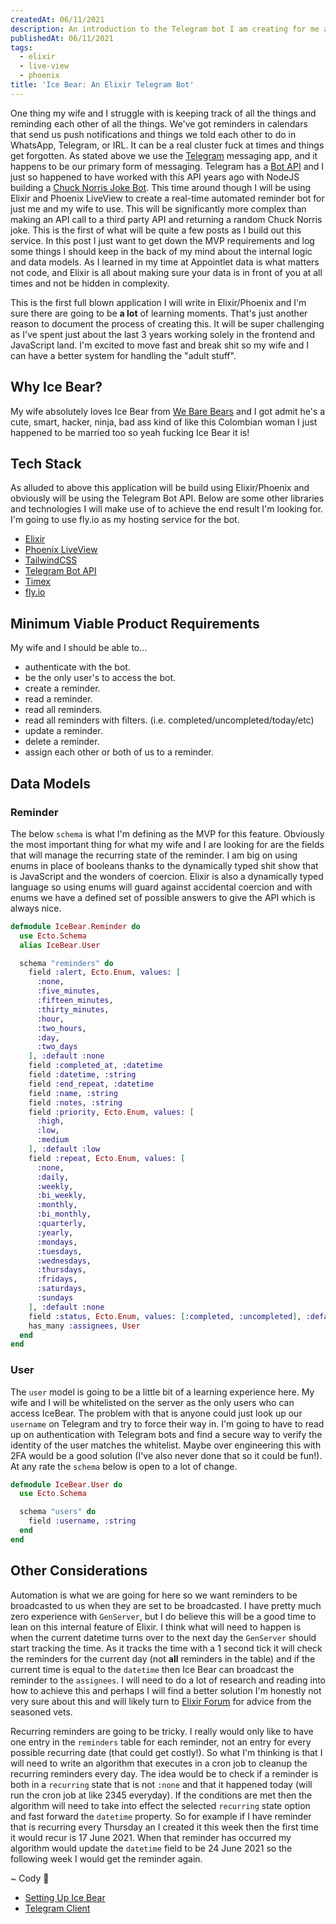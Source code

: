 ```yaml
---
createdAt: 06/11/2021
description: An introduction to the Telegram bot I am creating for me and my wife to use as an automated reminder application using Elixir and Phoenix LiveView.
publishedAt: 06/11/2021
tags:
  - elixir
  - live-view
  - phoenix
title: 'Ice Bear: An Elixir Telegram Bot'
---
```



One thing my wife and I struggle with is keeping track of all the things and reminding each other of all the things. We've got reminders in calendars that send us push notifications and things we told each other to do in WhatsApp, Telegram, or IRL. It can be a real cluster fuck at times and things get forgotten. As stated above we use the [Telegram](https://telegram.org/) messaging
app, and it happens to be our primary form of messaging. Telegram has a [Bot API](https://core.telegram.org/bots/api) and I just so happened to have worked with this API years ago with NodeJS building a [Chuck Norris Joke Bot](https://www.codybrunner.dev/blog/archive/2018/how-to-build-a-telegram-bot-with-node-js). This time around
though I will be using Elixir and Phoenix LiveView to create a real-time automated reminder bot for just me and my wife to use. This will be significantly more complex than making an API call to a third party API and returning a random Chuck Norris joke. This is the first of what will be quite a few posts as I build out this service. In this post I just want to get down the MVP requirements and log some things I should keep in the back of my mind about the internal logic and data models. As I learned in my time at Appointlet data is what matters not code, and Elixir is all about making sure your data is in front of you at all times and not be hidden in complexity.

This is the first full blown application I will write in Elixir/Phoenix and I'm sure there are going to be **a lot** of learning moments. That's just another reason to document the process of creating this. It will be super challenging as I've spent just about the last 3 years working solely in the frontend and JavaScript land. I'm excited to move fast and break shit so my wife and I can have a better system for handling the "adult stuff".

## Why Ice Bear?

My wife absolutely loves Ice Bear from [We Bare Bears](https://en.wikipedia.org/wiki/We_Bare_Bears) and I got admit he's a cute, smart, hacker, ninja, bad ass kind of like this Colombian woman I just happened to be married too so yeah fucking Ice Bear it is!

<Giphy giphyId="10ZpyYs0OvVlnO" />

## Tech Stack

As alluded to above this application will be build using Elixir/Phoenix and obviously will be using the Telegram Bot API. Below are some other libraries and technologies I will make use of to achieve the end result I'm looking for. I'm going to use fly.io as my hosting service for the bot.

- [Elixir](https://elixir-lang.org/)
- [Phoenix LiveView](https://www.phoenixframework.org/)
- [TailwindCSS](https://tailwindcss.com/)
- [Telegram Bot API](https://core.telegram.org/bots/api)
- [Timex](https://hexdocs.pm/timex/getting-started.html)
- [fly.io](https://fly.io/)

## Minimum Viable Product Requirements

My wife and I should be able to...

- authenticate with the bot.
- be the only user's to access the bot.
- create a reminder.
- read a reminder.
- read all reminders.
- read all reminders with filters. (i.e. completed/uncompleted/today/etc)
- update a reminder.
- delete a reminder.
- assign each other or both of us to a reminder.

## Data Models

### Reminder

The below `schema` is what I'm defining as the MVP for this feature. Obviously the most important thing for what my wife and I are looking for are the fields that will manage the recurring state of the reminder. I am big on using enums in place of booleans thanks to the dynamically typed shit show that is JavaScript and the wonders of coercion. Elixir is also a dynamically typed language so using enums will guard against accidental coercion and with enums we have a defined set of possible answers to give the API which is always nice.

```elixir
defmodule IceBear.Reminder do
  use Ecto.Schema
  alias IceBear.User

  schema "reminders" do
    field :alert, Ecto.Enum, values: [
      :none,
      :five_minutes,
      :fifteen_minutes,
      :thirty_minutes,
      :hour,
      :two_hours,
      :day,
      :two_days
    ], :default :none
    field :completed_at, :datetime
    field :datetime, :string
    field :end_repeat, :datetime
    field :name, :string
    field :notes, :string
    field :priority, Ecto.Enum, values: [
      :high,
      :low,
      :medium
    ], :default :low
    field :repeat, Ecto.Enum, values: [
      :none,
      :daily,
      :weekly,
      :bi_weekly,
      :monthly,
      :bi_monthly,
      :quarterly,
      :yearly,
      :mondays,
      :tuesdays,
      :wednesdays,
      :thursdays,
      :fridays,
      :saturdays,
      :sundays
    ], :default :none
    field :status, Ecto.Enum, values: [:completed, :uncompleted], :default :uncompleted
    has_many :assignees, User
  end
end
```

### User

The `user` model is going to be a little bit of a learning experience here. My wife and I will be whitelisted on the server as the only users who can access IceBear. The problem with that is anyone could just look up our `username` on Telegram and try to force their way in. I'm going to have to read up on authentication with Telegram bots and find a secure way to verify the identity of the user matches the whitelist. Maybe over engineering this with 2FA would be a good solution (I've also never done that so it could be fun!). At any rate the `schema` below is open to a lot of change.

```elixir
defmodule IceBear.User do
  use Ecto.Schema

  schema "users" do
    field :username, :string
  end
end
```

## Other Considerations

Automation is what we are going for here so we want reminders to be broadcasted to us when they are set to be broadcasted. I have pretty much zero experience with `GenServer`, but I do believe this will be a good time to lean on this internal feature of Elixir. I think what will need to happen is when the current datetime turns over to the next day the `GenServer` should start tracking the time. As it tracks the time with a 1 second tick it will check the reminders for the current day (not **all** reminders in the table) and if the current time is equal to the `datetime` then Ice Bear can broadcast the reminder to the `assignees`. I will need to do a lot of research and reading into how to achieve this and perhaps I will find a better solution I'm honestly not very sure about this and will likely turn to [Elixir Forum](https://elixirforum.com/) for advice from the seasoned vets.

Recurring reminders are going to be tricky. I really would only like to have one entry in the `reminders` table for each reminder, not an entry for every possible recurring date (that could get costly!). So what I'm thinking is that I will need to write an algorithm that executes in a cron job to cleanup the recurring reminders every day. The idea would be to check if a reminder is both in a `recurring` state that is not `:none` and that it happened today (will run the cron job at like 2345 everyday). If the conditions are met then the algorithm will need to take into effect the selected `recurring` state option and fast forward the `datetime` property. So for example if I have reminder that is recurring every Thursday an I created it this week then the first time it would recur is 17 June 2021. When that reminder has occurred my algorithm would update the `datetime` field to be 24 June 2021 so the following week I would get the reminder again.

<Signature>~ Cody 🚀</Signature>

- [Setting Up Ice Bear](https://codybrunner.dev/blog/2021/ice-bear/setting-up-ice-bear)
- [Telegram Client](https://codybrunner.dev/blog/2021/ice-bear/telegram-client)

